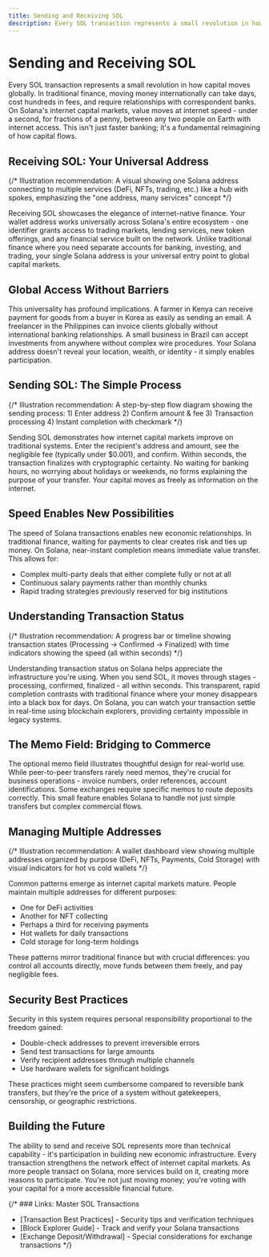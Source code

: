 ```yaml
---
title: Sending and Receiving SOL
description: Every SOL transaction represents a small revolution in how capital moves globally - instant, borderless, and accessible to anyone with internet access.
---
```


# Sending and Receiving SOL

Every SOL transaction represents a small revolution in how capital moves globally. In traditional finance, moving money internationally can take days, cost hundreds in fees, and require relationships with correspondent banks. On Solana's internet capital markets, value moves at internet speed - under a second, for fractions of a penny, between any two people on Earth with internet access. This isn't just faster banking; it's a fundamental reimagining of how capital flows.

## Receiving SOL: Your Universal Address

{/* Illustration recommendation: A visual showing one Solana address connecting to multiple services (DeFi, NFTs, trading, etc.) like a hub with spokes, emphasizing the "one address, many services" concept */}

Receiving SOL showcases the elegance of internet-native finance. Your wallet address works universally across Solana's entire ecosystem - one identifier grants access to trading markets, lending services, new token offerings, and any financial service built on the network. Unlike traditional finance where you need separate accounts for banking, investing, and trading, your single Solana address is your universal entry point to global capital markets.

## Global Access Without Barriers

This universality has profound implications. A farmer in Kenya can receive payment for goods from a buyer in Korea as easily as sending an email. A freelancer in the Philippines can invoice clients globally without international banking relationships. A small business in Brazil can accept investments from anywhere without complex wire procedures. Your Solana address doesn't reveal your location, wealth, or identity - it simply enables participation.

## Sending SOL: The Simple Process

{/* Illustration recommendation: A step-by-step flow diagram showing the sending process: 1) Enter address 2) Confirm amount & fee 3) Transaction processing 4) Instant completion with checkmark */}

Sending SOL demonstrates how internet capital markets improve on traditional systems. Enter the recipient's address and amount, see the negligible fee (typically under $0.001), and confirm. Within seconds, the transaction finalizes with cryptographic certainty. No waiting for banking hours, no worrying about holidays or weekends, no forms explaining the purpose of your transfer. Your capital moves as freely as information on the internet.

## Speed Enables New Possibilities

The speed of Solana transactions enables new economic relationships. In traditional finance, waiting for payments to clear creates risk and ties up money. On Solana, near-instant completion means immediate value transfer. This allows for:
- Complex multi-party deals that either complete fully or not at all
- Continuous salary payments rather than monthly chunks
- Rapid trading strategies previously reserved for big institutions

## Understanding Transaction Status

{/* Illustration recommendation: A progress bar or timeline showing transaction states (Processing → Confirmed → Finalized) with time indicators showing the speed (all within seconds) */}

Understanding transaction status on Solana helps appreciate the infrastructure you're using. When you send SOL, it moves through stages - processing, confirmed, finalized - all within seconds. This transparent, rapid completion contrasts with traditional finance where your money disappears into a black box for days. On Solana, you can watch your transaction settle in real-time using blockchain explorers, providing certainty impossible in legacy systems.

## The Memo Field: Bridging to Commerce

The optional memo field illustrates thoughtful design for real-world use. While peer-to-peer transfers rarely need memos, they're crucial for business operations - invoice numbers, order references, account identifications. Some exchanges require specific memos to route deposits correctly. This small feature enables Solana to handle not just simple transfers but complex commercial flows.

## Managing Multiple Addresses

{/* Illustration recommendation: A wallet dashboard view showing multiple addresses organized by purpose (DeFi, NFTs, Payments, Cold Storage) with visual indicators for hot vs cold wallets */}

Common patterns emerge as internet capital markets mature. People maintain multiple addresses for different purposes:
- One for DeFi activities
- Another for NFT collecting
- Perhaps a third for receiving payments
- Hot wallets for daily transactions
- Cold storage for long-term holdings

These patterns mirror traditional finance but with crucial differences: you control all accounts directly, move funds between them freely, and pay negligible fees.

## Security Best Practices

Security in this system requires personal responsibility proportional to the freedom gained:
- Double-check addresses to prevent irreversible errors
- Send test transactions for large amounts
- Verify recipient addresses through multiple channels
- Use hardware wallets for significant holdings

These practices might seem cumbersome compared to reversible bank transfers, but they're the price of a system without gatekeepers, censorship, or geographic restrictions.

## Building the Future

The ability to send and receive SOL represents more than technical capability - it's participation in building new economic infrastructure. Every transaction strengthens the network effect of internet capital markets. As more people transact on Solana, more services build on it, creating more reasons to participate. You're not just moving money; you're voting with your capital for a more accessible financial future.

{/* ### Links: Master SOL Transactions
- [Transaction Best Practices] - Security tips and verification techniques
- [Block Explorer Guide] - Track and verify your Solana transactions
- [Exchange Deposit/Withdrawal] - Special considerations for exchange transactions */}